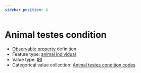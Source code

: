 ```yaml
---
sidebar_position: 4
---
```



# Animal testes condition

- [Observable property](/viewers/dawe-vocabs?uri=https://linked.data.gov.au/def/nrm/ff9c9d4e-5c91-42ea-9278-f7c9ed82569f) definition
- Feature type: [animal individual](http://linked.data.gov.au/def/tern-cv/ecb855ed-50e1-4299-8491-861759ef40b7)
- Value type: [IRI](https://w3id.org/tern/ontologies/tern/IRI)
- Categorical value collection: [Animal testes condition codes](/viewers/dawe-vocabs?uri=https://linked.data.gov.au/def/nrm/c5d3877d-1a83-4a87-9bdd-05f77c516df6)

<Example
  protocolModule="opportunistic-observations"
  observableProperty="https://linked.data.gov.au/def/nrm/ff9c9d4e-5c91-42ea-9278-f7c9ed82569f"
/>
